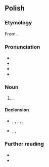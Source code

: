 {{also|herbatką}}
==Polish==

===Etymology===
From {{suffix|pl|herbata|ka}}.

===Pronunciation===
* {{pl-IPA}}
* {{audio|pl|LL-Q809 (pol)-Poemat-herbatka.wav|Audio}}
* {{hyph|pl|her|bat|ka}}
* {{rhymes|pl|atka}}

===Noun===
{{pl-noun|f}}

# {{diminutive of|pl|herbata}}.

====Declension====
{{pl-decl-noun-f}}

* {{q|nouns}} {{l|pl|herbata}}, {{l|pl|herbacina}}, {{l|pl|herbaciarnia}}, {{l|pl|herbatnik}}, {{l|pl|herbatnica}}, {{l|pl|herbaciarka}}
* {{q|adjectives}} {{l|pl|herbaciany}}, {{l|pl|herbatni}}, {{l|pl|herbatowy}}

===Further reading===
* {{R:pl:WSJP}}
* {{R:PWN}}

{{c|pl|Tea}}